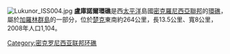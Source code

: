 [[Image:Lukunor_ISS004.jpg|thumb]]
'''盧庫諾爾環礁'''是西[[太平洋|太平洋]]島國[[密克羅尼西亞聯邦|密克羅尼西亞聯邦]]的[[環礁|環礁]]，屬於[[加羅林群島|加羅林群島]]的一部分，位於[[楚克|楚克]]東南約264公里，長13.5公里、寬8公里，2008年人口1,104。

{{Micronesia-stub}}

{{Coord|5.5024|153.817|display=title|region:FM-TRK_type:isle}}

[[Category:密克罗尼西亚联邦环礁|Category:密克罗尼西亚联邦环礁]]